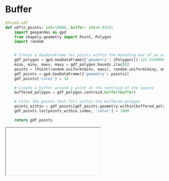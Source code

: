 # Buffer

```python
@fused.udf
def udf(n_points: int=10000, buffer: int=0.025):
    import geopandas as gpd
    from shapely.geometry import Point, Polygon
    import random


    # Create a GeoDataFrame for points within the bounding box of an outer square
    gdf_polygon = gpd.GeoDataFrame({'geometry': [Polygon([(-122.52690000000051, 37.70313158980733),(-122.52690000000051, 37.816395657523195),(-122.34604834372873, 37.816134829424335),(-122.34656848822227, 37.70339041384273)])]})
    minx, miny, maxx, maxy = gdf_polygon.bounds.iloc[0]
    points = [Point(random.uniform(minx, maxx), random.uniform(miny, maxy)) for _ in range(n_points)]
    gdf_points = gpd.GeoDataFrame({'geometry': points})
    gdf_points['color'] = 10

    # Create a buffer around a point at the centroid of the square
    buffered_polygon = gdf_polygon.centroid.buffer(buffer)

    # Color the points that fall within the buffered polygon
    points_within = gdf_points[gdf_points.geometry.within(buffered_polygon.unary_union)]
    gdf_points.loc[points_within.index, 'color'] = 1000

    return gdf_points
```


<Iframe
  id="buffer"
  url="https://staging.fused.io/workbench#app/s/aH4sIAAAAAAAAA31UW2%2FTMBT%2BK5Z52IqyNpdmXStFQjCBhBAPDHhZpsiJj1urrh1sZ1uH%2BO%2BcxF3bVYPTKufynWt8nN%2B0MRzogspNa6wn7ZZDsybMkZavS72zOm%2BBbZT0PeD83i46B7xibVvq%2FveG3CjJwZIHyZfgXal11RqpvSMFho3dgJ6X9Gu3qdHNCBLgRUkjEkckiZECG5W67oRAr5eh7wdjCBjHwyMfnmk%2BCj186zT5cf2x1O8wrmHNCirOPCs1B0GUYXxQz59bK5KhZihWhESLUhMkLrD4fsax7fR5AHoq6fSy5tN8xjkXdTOd8ZpzxmZxxtLLOOPzHER8CTznUz5vplktrtI0n%2BVXLEvm6TzPeT%2FDId%2B%2Bn2fhGNx1F1gwjwKz4DursVWcr2%2F3lQEPCV%2Bk2b2uD3i0HsiG4SHiCwsLUDUrZv1uWtyE8TUaj4ZH78r5rYKipCjX5nExmQwGNwn6hDO7vrif45CHMKmll0xV9xIeMB7rFn3yn6je9NpRhZ4U89J3HIpsNp5dZWkWneBGL4PDRZKm42mW5vMTlydjNkWSnFhb6ZtVER9ZR0eyYluwrrg9icFGv%2FTISZNhFz6B%2BeyMHhxejPxM%2FZEUXLyCCKkU8OK77eAVFK%2BeWf8bxmtWKamhaowytji7xW1%2BO8gR2bEkvjv7XyReVr8q0jg%2BcRod1Ltov3P4pxG18KuTFjaAa0UXt3QJpmWaM7fDwPlefGTWsi0KW2YVsrBcgyCUeRiWDLWlZe3qXj6huP%2FSXLAG6F1EpfvYKXXTWABNF4IpB3%2F%2BArQGTYW1BAAA"
/>

